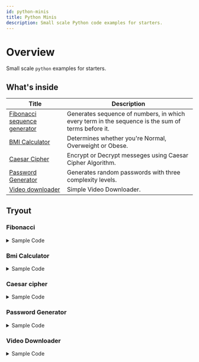 ```yaml
---
id: python-minis
title: Python Minis
description: Small scale Python code examples for starters.
---
```


# Overview

Small scale ``python`` examples for starters.


## What's inside

| Title                        | Description                                                                                       |
| ---------------------------- | ------------------------------------------------------------------------------------------------- |
| [Fibonacci sequence generator](#fibonacci) | Generates sequence of numbers, in which every term in the sequence is the sum of terms before it. |
| [BMI Calculator](#bmi-calculator)               | Determines whether you're Normal, Overweight or Obese.                                            |
| [Caesar Cipher](#caesar-cipher)                | Encrypt or Decrypt messeges using Caesar Cipher Algorithm.                                        |
| [Password Generator](#password-generator)           | Generates random passwords with three complexity levels.                                          |
| [Video downloader](#video-downloader)             | Simple Video Downloader.                                                                          |


## Tryout

### Fibonacci

<details>
<summary>Sample Code</summary>

```py
import os

class Fibonacci:
    def __init__(self) -> None:
        self.sequence = [0, 1]

    def get(self, index: int):
        """
        Get Fibonacci sequence up to the specified index.

        >>> Fibonacci().get(10)
        [0, 1, 1, 2, 3, 5, 8, 13, 21, 34]
        >>> Fibonacci().get(5)
        [0, 1, 1, 2, 3]
        """
        difference = index - len(self.sequence) + 2
        if difference > 0:
            self.sequence.extend(self.sequence[-1] + self.sequence[-2] for _ in range(difference))
        return self.sequence[:index]

def clear_console():
    os.system('cls' if os.name == 'nt' else 'clear')

def main():
    clear_console()
    app_name = "Fibonacci Sequence Generator"
    msg = "(To exit, enter 'exit' or press Ctrl-C)"
    print(f'{"-" * 48}\n{" " * 10}{app_name}\n{" " * 5}{msg}{" " * 12}\n{"-" * 48}')

    fibonacci = Fibonacci()

    while True:
        print()
        prompt = input(">> ").lower()

        if prompt in {"exit", "quit"}:
            break

        try:
            index = int(prompt)
        except ValueError:
            print("Enter a number or 'exit'")
            continue

        print(*fibonacci.get(index), sep=', ')

if __name__ == "__main__":
    main()
```

</details>


### Bmi Calculator

<details>
<summary>Sample Code</summary>

```py
import os
import sys

def get_float_input(prompt):
    while True:
        try:
            value = float(input(prompt))
            return value
        except ValueError:
            print('Invalid input. Please enter a valid number.\n')

def calculate_bmi():
    height = get_float_input('Your height in meters (ex. 1.73): ')
    weight = get_float_input('Your weight in kilograms (ex. 75): ')

    bmi = weight / (height ** 2)
    bmi = round(bmi, 2)

    normal_bmi_range = 'Normal BMI is from 18.50 to 24.90.'

    if bmi < 18.5:
        classification = 'SEVERELY UNDERWEIGHT'
    elif 18.5 <= bmi <= 24.9:
        classification = 'NORMAL'
    elif 25 <= bmi <= 29.9:
        classification = 'OVERWEIGHT'
    elif 30 <= bmi <= 34.9:
        classification = 'SEVERELY OVERWEIGHT'
    elif 35 <= bmi <= 39.9:
        classification = 'OBESE'
    else:
        classification = 'SEVERELY OBESE'

    print(f'\nYour BODY MASS INDEX is {bmi:0.2f} and classified as {classification}.')
    
    if 18.5 <= bmi <= 24.9:
        print(normal_bmi_range)

def main():
    os.system('cls' if os.name == 'nt' else 'clear')
    app_name = 'BMI Calculator'
    print(f'{"-" * 40}\n{" " * 8}{app_name}{" " * 8}\n{"-" * 40}')
    calculate_bmi()

    while True:
        response = input('\nDo you want to continue? (Y/N) ')
        if response.lower() == 'y':
            main()
        elif response.lower() == 'n':
            print('\nThank you and have a great day.\n')
            sys.exit()
        else:
            print('\nError: Please select Y or N.\n')

if __name__ == '__main__':
    main()
```

</details>


### Caesar cipher

<details>
<summary>Sample Code</summary>

```py
import os
import sys

def caesar_cipher(message, shift, encrypt=True):
    result = ''
    for char in message:
        if char.isalpha():
            ascii_offset = ord('A') if char.isupper() else ord('a')
            if encrypt:
                shifted_char = chr((ord(char) - ascii_offset + shift) % 26 + ascii_offset)
            else:
                shifted_char = chr((ord(char) - ascii_offset - shift) % 26 + ascii_offset)
            result += shifted_char
        else:
            result += char
    return result

def user_input():
    choice = input('Encrypt [E] or Decrypt [D]: ').upper()
    if choice == 'E':
        plain_message = input('Message you want to encrypt: ')
        shift = int(input('Enter shift value (1-25): '))
        encrypted_message = caesar_cipher(plain_message, shift)
        print('\nYour encrypted message: ', encrypted_message)
    elif choice == 'D':
        encrypted_message = input('Message you want to decrypt: ')
        shift = int(input('Enter shift value (1-25): '))
        decrypted_message = caesar_cipher(encrypted_message, shift, encrypt=False)
        print('\nYour decrypted message: ', decrypted_message)
    else:
        print('\nInvalid choice. Please select either Encrypt (E) or Decrypt (D).\n')
        user_input()

def main():
    os.system('cls' if os.name == 'nt' else 'clear')
    app_name = 'Caesar Cipher'
    print(f'{"-" * 48}\n{" " * 14}{app_name}{" " * 14}\n{"-" * 48}')
    user_input()

    while True:
        print('\nEncrypt/Decrypt another message? (Y/N): ', end='')
        check = input()
        if check == 'y' or check == 'Y':
            main()
        elif check == 'n' or check == 'N':
            print('\nThanks for using the tool. Have a great day!\n')
            sys.exit()
        else:
            print('\nPlease select Y or N.')
            continue

if __name__ == '__main__':
    main()
```
</details>





### Password Generator

<details>
<summary>Sample Code</summary>

```py
import os
import sys
import random
import string

def generate_password(complexity,length):
    while True:
        
        if complexity == '1': # weak
            characters = string.ascii_letters
        elif complexity == '2': # medium
            characters = string.ascii_letters + string.digits
        elif complexity == '3': # strong
            characters = string.ascii_letters + string.digits + string.punctuation
        elif complexity == '4':
            print('\nThank you and have a great day!\n')
            sys.exit()
        else:
            
            print('\nError: Invalid Choice.')
            break

        password = ''.join(random.choice(characters) for _ in range(length))
        return password

def user_input():
    while True:
        try:
            length = int(input("\nEnter password length (min. 8 max. 64): "))
            break
        except ValueError:
            print('\nError: Password length must be a number.\n')
            return
    
    if length <= 7 or length >= 65:
        print('\nError: Invalid range.\n')
        return

    print("Select complexity level:")
    print("[1] Weak")
    print("[2] Medium")
    print("[3] Strong")
    print("[4] Quit")
    choice_complexity = input('Your choice: ')
    
    if choice_complexity not in ("1","2","3","4"):
        pass
        
    password = generate_password(length=length, complexity=choice_complexity)
    if password is None:
        print('')
    else:
        print('\nYour password is:',(password))
        print()

def main():
    os.system('cls' if os.name == 'nt' else 'clear')
    app_name = 'Password Generator'
    print(f'{"-" * 48}\n{" " * 12}{app_name}{" " * 12}\n{"-" * 48}')
    user_input()

    while True:
        response = input('Do you want to continue? (Y/N) ')
        if response == 'y' or response == 'Y':
            main()
        elif response == 'n' or response == 'N':
            print('\nThank you and have a great day!\n')
            sys.exit()
        else:
            print('\nError: Please select Y or N.\n')
            continue

if __name__ == '__main__':
    main()
```

</details>


### Video Downloader

<details>
<summary>Sample Code</summary>

```py
import os
import sys
import re
import yt_dlp

def video_downloader():
    url_pattern = re.compile(r'^https?://[^\s/$.?#].[^\s]*$')

    while True:
        video_url = input("Video URL: ")

        if url_pattern.match(video_url):
            break
        else:
            print('\nError: Invalid URL Format')

    try:
        os.makedirs('downloads', exist_ok=True)
    except OSError:
        print("Error creating the 'downloads' directory.")
        sys.exit()

    ydl_opts = {'outtmpl': 'downloads/' + '%(title)s.%(ext)s'}

    with yt_dlp.YoutubeDL(ydl_opts) as ydl:
        ydl.download([video_url])

def main():
    os.system('cls' if os.name == 'nt' else 'clear')
    app_name = 'Video Downloader'
    print(f'{"-" * 48}\n{" " * 12}{app_name}{" " * 12}\n{"-" * 48}')
    video_downloader()

    while True:
        response = input('\nDo you want to continue? (Y/N) ')
        if response.lower() == 'y':
            main()
        elif response.lower() == 'n':
            print('\nThank you and have a great day.\n')
            sys.exit()
        else:
            print('\nError: Please select Y or N.\n')

if __name__ == '__main__':
    main()

```

</details>


<!-- <details>
<summary>Sample Code</summary>

</details> -->